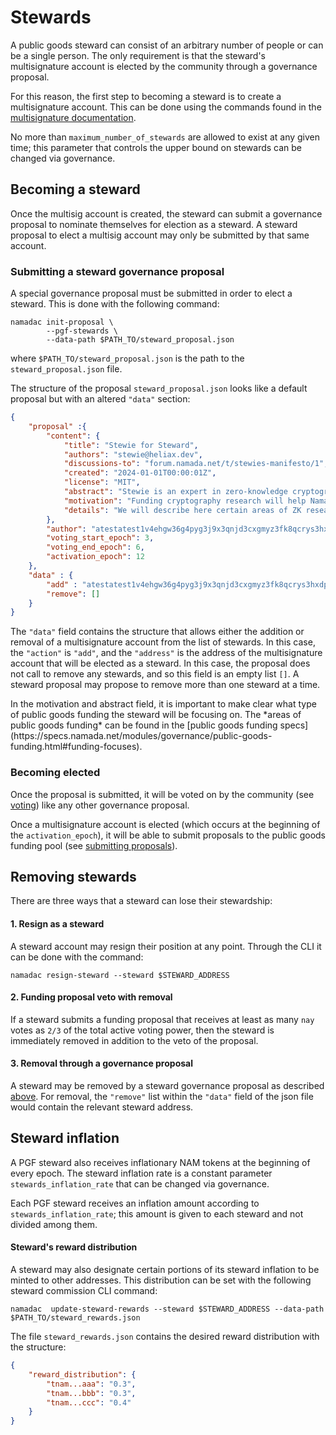 
# Stewards

A public goods steward can consist of an arbitrary number of people or can be a single person.
The only requirement is that the steward's multisignature account is elected by the community through a governance proposal.

For this reason, the first step to becoming a steward is to create a multisignature account. 
This can be done using the commands found in the [multisignature documentation](../transparent-accounts/multisignature.mdx). 

No more than `maximum_number_of_stewards` are allowed to exist at any given time; this parameter that controls the upper bound on stewards can be changed via governance.

## Becoming a steward
Once the multisig account is created, the steward can submit a governance proposal to nominate themselves for election as a steward.
A steward proposal to elect a multisig account may only be submitted by that same account.

### Submitting a steward governance proposal
A special governance proposal must be submitted in order to elect a steward. This is done with the following command:

```shell copy
namadac init-proposal \
        --pgf-stewards \
        --data-path $PATH_TO/steward_proposal.json
```
where `$PATH_TO/steward_proposal.json` is the path to the `steward_proposal.json` file.

The structure of the proposal `steward_proposal.json` looks like a default proposal but with an altered `"data"` section:

```json
{
    "proposal" :{
        "content": {
            "title": "Stewie for Steward",
            "authors": "stewie@heliax.dev",
            "discussions-to": "forum.namada.net/t/stewies-manifesto/1",
            "created": "2024-01-01T00:00:01Z",
            "license": "MIT",
            "abstract": "Stewie is an expert in zero-knowledge cryptography that would like to identify influential cryptographers to receive funding to continue their work.",
            "motivation": "Funding cryptography research will help Namada and other blockchain projects innovate and flourish.",
            "details": "We will describe here certain areas of ZK research that should receive funding."
        },
        "author": "atestatest1v4ehgw36g4pyg3j9x3qnjd3cxgmyz3fk8qcrys3hxdp5xwfnx3zyxsj9xgunxsfjg5u5xvzyzrrqtn",
        "voting_start_epoch": 3,
        "voting_end_epoch": 6,
        "activation_epoch": 12
    },
    "data" : {
        "add" : "atestatest1v4ehgw36g4pyg3j9x3qnjd3cxgmyz3fk8qcrys3hxdp5xwfnx3zyxsj9xgunxsfjg5u5xvzyzrrqtn",
        "remove": []
    }    
}
```

The `"data"` field contains the structure that allows either the addition or removal of 
a multisignature account from the list of stewards. In this case, the `"action"` is `"add"`, 
and the `"address"` is the address of the multisignature account that will be elected as a steward. 
In this case, the proposal does not call to remove any stewards, and so this field is an empty list `[]`.
A steward proposal may propose to remove more than one steward at a time.

<Callout>
In the motivation and abstract field, it is important to make clear what type of 
public goods funding the steward will be focusing on. 
The *areas of public goods funding* can be found in the 
[public goods funding specs](https://specs.namada.net/modules/governance/public-goods-funding.html#funding-focuses).
</Callout>

### Becoming elected

Once the proposal is submitted, it will be voted on by the community (see [voting](./voting.mdx)) like any other governance proposal.

Once a multisignature account is elected (which occurs at the beginning of the `activation_epoch`), it will be able to submit proposals to the public goods funding pool (see [submitting proposals](./proposing.mdx#proposing-funding)).

## Removing stewards

There are three ways that a steward can lose their stewardship:

#### 1. Resign as a steward
A steward account may resign their position at any point. Through the CLI it can be done with the command:

```shell copy
namadac resign-steward --steward $STEWARD_ADDRESS
```

#### 2. Funding proposal veto with removal
If a steward submits a funding proposal that receives at least as many `nay` votes as `2/3` of the total active voting power, then the steward is immediately removed in addition to the veto of the proposal.

#### 3. Removal through a governance proposal
A steward may be removed by a steward governance proposal as described [above](./stewards.mdx#submitting-a-steward-governance-proposal).
For removal, the `"remove"` list within the `"data"` field of the json file would contain the relevant steward address.

## Steward inflation
A PGF steward also receives inflationary NAM tokens at the beginning of every epoch.
The steward inflation rate is a constant parameter `stewards_inflation_rate` that can be changed via governance.

Each PGF steward receives an inflation amount according to `stewards_inflation_rate`; this amount is given to each steward and not divided among them.

#### Steward's reward distribution
A steward may also designate certain portions of its steward inflation to be minted to other addresses.
This distribution can be set with the following steward commission CLI command:

```shell copy
namadac  update-steward-rewards --steward $STEWARD_ADDRESS --data-path $PATH_TO/steward_rewards.json
```

The file `steward_rewards.json` contains the desired reward distribution with the structure:

```json
{
    "reward_distribution": {
        "tnam...aaa": "0.3",
        "tnam...bbb": "0.3",
        "tnam...ccc": "0.4"
    }
}
```
